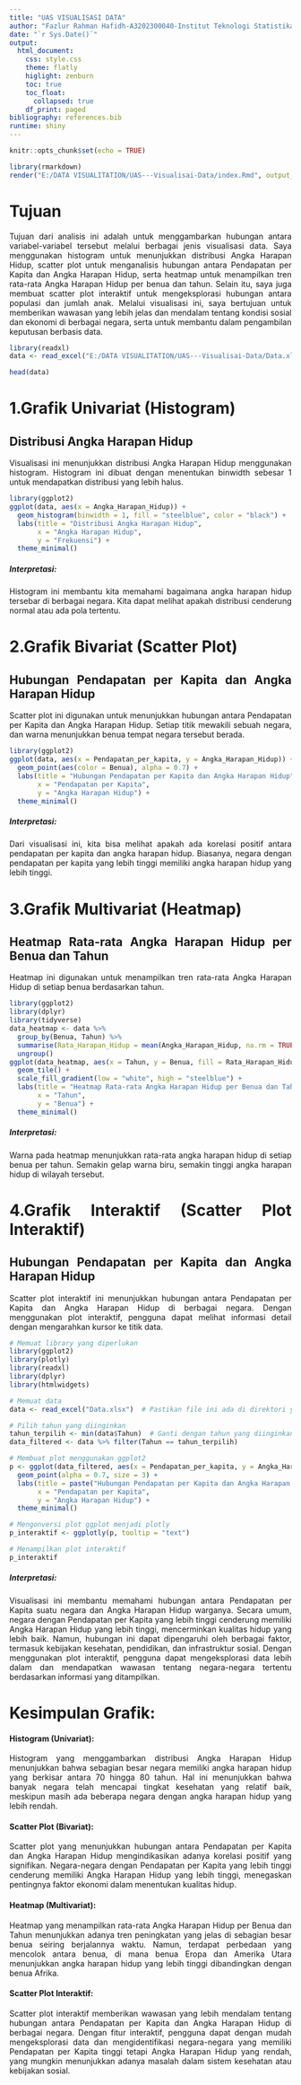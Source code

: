 ```yaml
---
title: "UAS VISUALISASI DATA"
author: "Fazlur Rahman Hafidh-A3202300040-Institut Teknologi Statistika dan Bisnis Muhammadiyah"
date: "`r Sys.Date()`"
output: 
  html_document:
    css: style.css
    theme: flatly
    higlight: zenburn
    toc: true
    toc_float:
      collapsed: true
    df_print: paged
bibliography: references.bib
runtime: shiny
---
```


```{=html}
<style>
body{
text-align: justify}
</style>
```
```r
knitr::opts_chunk$set(echo = TRUE)
```

```r
library(rmarkdown)
render("E:/DATA VISUALITATION/UAS---Visualisai-Data/index.Rmd", output_format = "html_document")
```

# Tujuan
Tujuan dari analisis ini adalah untuk menggambarkan hubungan antara variabel-variabel tersebut melalui berbagai jenis visualisasi data. Saya menggunakan histogram untuk menunjukkan distribusi Angka Harapan Hidup, scatter plot untuk menganalisis hubungan antara Pendapatan per Kapita dan Angka Harapan Hidup, serta heatmap untuk menampilkan tren rata-rata Angka Harapan Hidup per benua dan tahun. Selain itu, saya juga membuat scatter plot interaktif untuk mengeksplorasi hubungan antara populasi dan jumlah anak. Melalui visualisasi ini, saya bertujuan untuk memberikan wawasan yang lebih jelas dan mendalam tentang kondisi sosial dan ekonomi di berbagai negara, serta untuk membantu dalam pengambilan keputusan berbasis data.

```r
library(readxl)
data <- read_excel("E:/DATA VISUALITATION/UAS---Visualisai-Data/Data.xlsx")
```

```r
head(data)
``` 

# 1.Grafik Univariat (Histogram)
## Distribusi Angka Harapan Hidup
Visualisasi ini menunjukkan distribusi Angka Harapan Hidup menggunakan histogram. Histogram ini dibuat dengan menentukan binwidth sebesar 1 untuk mendapatkan distribusi yang lebih halus.

```r
library(ggplot2)
ggplot(data, aes(x = Angka_Harapan_Hidup)) +
  geom_histogram(binwidth = 1, fill = "steelblue", color = "black") +
  labs(title = "Distribusi Angka Harapan Hidup",
       x = "Angka Harapan Hidup",
       y = "Frekuensi") +
  theme_minimal()
```

##### Interpretasi: 
Histogram ini membantu kita memahami bagaimana angka harapan hidup tersebar di berbagai negara. Kita dapat melihat apakah distribusi cenderung normal atau ada pola tertentu.

# 2.Grafik Bivariat (Scatter Plot)
## Hubungan Pendapatan per Kapita dan Angka Harapan Hidup
Scatter plot ini digunakan untuk menunjukkan hubungan antara Pendapatan per Kapita dan Angka Harapan Hidup. Setiap titik mewakili sebuah negara, dan warna menunjukkan benua tempat negara tersebut berada.
```r
library(ggplot2)
ggplot(data, aes(x = Pendapatan_per_kapita, y = Angka_Harapan_Hidup)) +
  geom_point(aes(color = Benua), alpha = 0.7) +
  labs(title = "Hubungan Pendapatan per Kapita dan Angka Harapan Hidup",
       x = "Pendapatan per Kapita",
       y = "Angka Harapan Hidup") +
  theme_minimal()
```

##### Interpretasi: 
Dari visualisasi ini, kita bisa melihat apakah ada korelasi positif antara pendapatan per kapita dan angka harapan hidup. Biasanya, negara dengan pendapatan per kapita yang lebih tinggi memiliki angka harapan hidup yang lebih tinggi.

# 3.Grafik Multivariat (Heatmap)
## Heatmap Rata-rata Angka Harapan Hidup per Benua dan Tahun
Heatmap ini digunakan untuk menampilkan tren rata-rata Angka Harapan Hidup di setiap benua berdasarkan tahun.
```r
library(ggplot2)
library(dplyr)
library(tidyverse)
data_heatmap <- data %>%
  group_by(Benua, Tahun) %>%
  summarise(Rata_Harapan_Hidup = mean(Angka_Harapan_Hidup, na.rm = TRUE)) %>%
  ungroup()
ggplot(data_heatmap, aes(x = Tahun, y = Benua, fill = Rata_Harapan_Hidup)) +
  geom_tile() +
  scale_fill_gradient(low = "white", high = "steelblue") +
  labs(title = "Heatmap Rata-rata Angka Harapan Hidup per Benua dan Tahun",
       x = "Tahun",
       y = "Benua") +
  theme_minimal()
```

##### Interpretasi: 
Warna pada heatmap menunjukkan rata-rata angka harapan hidup di setiap benua per tahun. Semakin gelap warna biru, semakin tinggi angka harapan hidup di wilayah tersebut.

# 4.Grafik Interaktif (Scatter Plot Interaktif)
## Hubungan Pendapatan per Kapita dan Angka Harapan Hidup
Scatter plot interaktif ini menunjukkan hubungan antara Pendapatan per Kapita dan Angka Harapan Hidup di berbagai negara. Dengan menggunakan plot interaktif, pengguna dapat melihat informasi detail dengan mengarahkan kursor ke titik data.

```r
# Memuat library yang diperlukan
library(ggplot2)
library(plotly)
library(readxl)
library(dplyr)
library(htmlwidgets)

# Memuat data
data <- read_excel("Data.xlsx")  # Pastikan file ini ada di direktori yang sama

# Pilih tahun yang diinginkan
tahun_terpilih <- min(data$Tahun)  # Ganti dengan tahun yang diinginkan
data_filtered <- data %>% filter(Tahun == tahun_terpilih)

# Membuat plot menggunakan ggplot2
p <- ggplot(data_filtered, aes(x = Pendapatan_per_kapita, y = Angka_Harapan_Hidup, color = Benua, text = Negara)) +
  geom_point(alpha = 0.7, size = 3) +
  labs(title = paste("Hubungan Pendapatan per Kapita dan Angka Harapan Hidup di Tahun", tahun_terpilih),
       x = "Pendapatan per Kapita",
       y = "Angka Harapan Hidup") +
  theme_minimal()

# Mengonversi plot ggplot menjadi plotly
p_interaktif <- ggplotly(p, tooltip = "text")

# Menampilkan plot interaktif
p_interaktif
``` 

##### Interpretasi: 
Visualisasi ini membantu memahami hubungan antara Pendapatan per Kapita suatu negara dan Angka Harapan Hidup warganya. Secara umum, negara dengan Pendapatan per Kapita yang lebih tinggi cenderung memiliki Angka Harapan Hidup yang lebih tinggi, mencerminkan kualitas hidup yang lebih baik. Namun, hubungan ini dapat dipengaruhi oleh berbagai faktor, termasuk kebijakan kesehatan, pendidikan, dan infrastruktur sosial. Dengan menggunakan plot interaktif, pengguna dapat mengeksplorasi data lebih dalam dan mendapatkan wawasan tentang negara-negara tertentu berdasarkan informasi yang ditampilkan.

# Kesimpulan Grafik:

#### Histogram (Univariat): 
Histogram yang menggambarkan distribusi Angka Harapan Hidup menunjukkan bahwa sebagian besar negara memiliki angka harapan hidup yang berkisar antara 70 hingga 80 tahun. Hal ini menunjukkan bahwa banyak negara telah mencapai tingkat kesehatan yang relatif baik, meskipun masih ada beberapa negara dengan angka harapan hidup yang lebih rendah.

#### Scatter Plot (Bivariat): 
Scatter plot yang menunjukkan hubungan antara Pendapatan per Kapita dan Angka Harapan Hidup mengindikasikan adanya korelasi positif yang signifikan. Negara-negara dengan Pendapatan per Kapita yang lebih tinggi cenderung memiliki Angka Harapan Hidup yang lebih tinggi, menegaskan pentingnya faktor ekonomi dalam menentukan kualitas hidup.

#### Heatmap (Multivariat): 
Heatmap yang menampilkan rata-rata Angka Harapan Hidup per Benua dan Tahun menunjukkan adanya tren peningkatan yang jelas di sebagian besar benua seiring berjalannya waktu. Namun, terdapat perbedaan yang mencolok antara benua, di mana benua Eropa dan Amerika Utara menunjukkan angka harapan hidup yang lebih tinggi dibandingkan dengan benua Afrika.

#### Scatter Plot Interaktif: 
Scatter plot interaktif memberikan wawasan yang lebih mendalam tentang hubungan antara Pendapatan per Kapita dan Angka Harapan Hidup di berbagai negara. Dengan fitur interaktif, pengguna dapat dengan mudah mengeksplorasi data dan mengidentifikasi negara-negara yang memiliki Pendapatan per Kapita tinggi tetapi Angka Harapan Hidup yang rendah, yang mungkin menunjukkan adanya masalah dalam sistem kesehatan atau kebijakan sosial.

